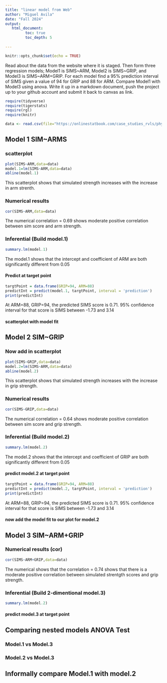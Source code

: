 ```yaml
---
title: "linear model from Web"
author: "Miguel Avila"
date: "Fall 2024"
output:
   html_document:
         toc: true
         toc_depth: 5
        
---
```


```r
knitr::opts_chunk$set(echo = TRUE)
```

Read about the data from the website where it is staged.  Then form three regression models; Model1 is SIMS~ARM, Model2 is SIMS~GRIP, and Model3 is SIMS~ARM+GRIP. For each model find a 95% prediction interval of SIMS given a value of 94  for GRIP and 88 for ARM. Compare Model1 with Model3 using anova. Write it up in a markdown document, push the project up to your github account and submit it back to canvas as link. 

 


```r
require(tidyverse)
require(tigerstats)
require(rgl)
require(knitr)

```

```r
data <- read.csv(file="https://onlinestatbook.com/case_studies_rvls/physical_strength/data.txt",sep="",header=TRUE)  

```

## Model 1 SIM~ARMS

### scatterplot

```r
plot(SIMS~ARM,data=data)
model.1=lm(SIMS~ARM,data=data)
abline(model.1)
```

This scatterplot shows that simulated strength increases with the increase in arm strenth.

### Numerical results

```r
cor(SIMS~ARM,data=data)
```

The numerical correlation = 0.69 shows moderate positive correlation between sim score and arm strength.

### Inferential  (Build model.1)

```r
summary.lm(model.1)
```

The model.1 shows that the intercept and coefficient of ARM are both significantly different from 0.05


#### Predict at target point

```r
targtPoint = data.frame(GRIP=94, ARM=88)
predictInt = predict(model.1, targtPoint, interval = 'prediction')
print(predictInt)
```

At ARM=88, GRIP=94, the predicted SIMS score is 0.71. 95% confidence interval for that score is SIMS between -1.73 and 3.14


#### scatterplot with model fit
  

## Model 2 SIM~GRIP

### Now add in scatterplot

```r
plot(SIMS~GRIP,data=data)
model.2=lm(SIMS~ARM,data=data)
abline(model.2)
```

This scatterplot shows that simulated strength increases with the increase in grip strength.

### Numerical results 
```r
cor(SIMS~GRIP,data=data)
```

The numerical correlation = 0.64 shows moderate positive correlation between sim score and grip strength.

### Inferential  (Build model.2)
  
```r
summary.lm(model.2)
```

The model.2 shows that the intercept and coefficient of GRIP are both significantly different from 0.05


#### predict model.2 at target point

```r
targtPoint = data.frame(GRIP=94, ARM=88)
predictInt = predict(model.2, targtPoint, interval = 'prediction')
print(predictInt)
```

At ARM=88, GRIP=94, the predicted SIMS score is 0.71. 95% confidence interval for that score is SIMS between -1.73 and 3.14

#### now add the model fit to our plot for model.2
  


## Model 3 SIM~ARM+GRIP

### Numerical results (cor)

```r
cor(SIMS~ARM+GRIP,data=data)
```
The numerical shows that the correlation = 0.74 shows that there is a moderate positive correlation between simulated strentgth scores and grip strength.
  
### Inferential  (Build 2-dimentional model.3)

```r
summary.lm(model.2)
```


#### predict model.3 at target point
  

## Comparing nested models ANOVA Test

### Model.1 vs Model.3
### Model.2 vs Model.3

## Informally compare Model.1 with model.2

